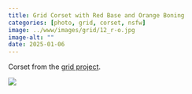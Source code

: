 ```yaml
---
title: Grid Corset with Red Base and Orange Boning
categories: [photo, grid, corset, nsfw]
image: ../www/images/grid/12_r-o.jpg
image-alt: ""
date: 2025-01-06
---
```


Corset from the [grid project](/posts/2025-01-27_grid-project.html).

![](../www/images/grid/12_r-o.jpg)

